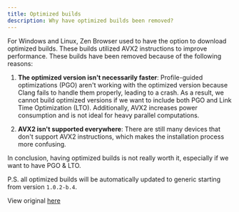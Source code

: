 ```yaml
---
title: Optimized builds
description: Why have optimized builds been removed?
---
```


For Windows and Linux, Zen Browser used to have the option to download optimized builds. These builds utilized AVX2 instructions to improve performance. These builds have been removed because of the following reasons:

1. **The optimized version isn't necessarily faster**: Profile-guided optimizations (PGO) aren't working with the optimized version because Clang fails to handle them properly, leading to a crash. As a result, we cannot build optimized versions if we want to include both PGO and Link Time Optimization (LTO). Additionally, AVX2 increases power consumption and is not ideal for heavy parallel computations.

2. **AVX2 isn't supported everywhere**: There are still many devices that don't support AVX2 instructions, which makes the installation process more confusing.

In conclusion, having optimized builds is not really worth it, especially if we want to have PGO & LTO.

P.S. all optimized builds will be automatically updated to generic starting from version `1.0.2-b.4`.

View original [here](https://github.com/zen-browser/desktop/wiki/Why-have-optimized-builds-been-removed%3F)
